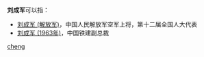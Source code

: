 '''刘成军'''可以指：
* [[刘成军_(解放军)|刘成军 (解放军)]]，中国人民解放军空军上将，第十二届全国人大代表
* [[刘成军_(1963年)|刘成军 (1963年)]]，中国铁建副总裁

{{disambig}}

[[Category:三字刘姓人名消歧义|cheng]]